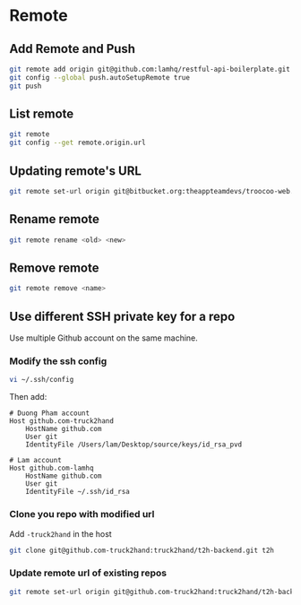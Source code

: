 # Remote

## Add Remote and Push

```sh
git remote add origin git@github.com:lamhq/restful-api-boilerplate.git
git config --global push.autoSetupRemote true
git push
```


## List remote

```sh
git remote
git config --get remote.origin.url
```


## Updating remote's URL

```sh
git remote set-url origin git@bitbucket.org:theappteamdevs/troocoo-web.git
```


## Rename remote

```sh
git remote rename <old> <new>
```


## Remove remote

```sh
git remote remove <name>
```


## Use different SSH private key for a repo

Use multiple Github account on the same machine.

### Modify the ssh config

```sh
vi ~/.ssh/config
```

Then add:

```
# Duong Pham account
Host github.com-truck2hand
	HostName github.com
	User git
	IdentityFile /Users/lam/Desktop/source/keys/id_rsa_pvd

# Lam account
Host github.com-lamhq
	HostName github.com
	User git
	IdentityFile ~/.ssh/id_rsa
```

### Clone you repo with modified url

Add `-truck2hand` in the host

```sh
git clone git@github.com-truck2hand:truck2hand/t2h-backend.git t2h
```

### Update remote url of existing repos

```sh
git remote set-url origin git@github.com-truck2hand:truck2hand/t2h-backend.git
```